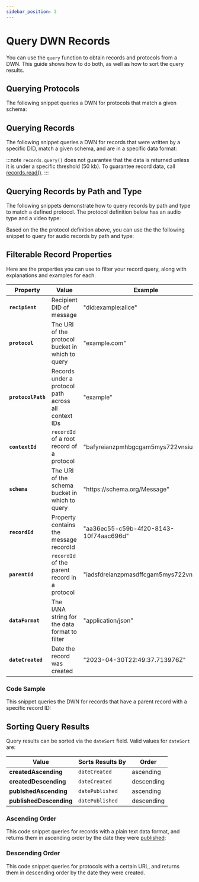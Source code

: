 ```yaml
---
sidebar_position: 2
---
```



# Query DWN Records

You can use the `query` function to obtain records and protocols from a DWN. This guide shows how to do both, as well as how to sort the query results.

## Querying Protocols

The following snippet queries a DWN for protocols that match a given schema:

<CodeSnippet functionName="queryProtocolsForMusic" />

## Querying Records

The following snippet queries a DWN for records that were written by a specific DID, match a given schema, and are in a specific data format:

<CodeSnippet functionName="queryRecordsFromDID" />

:::note
`records.query()` does not guarantee that the data is returned unless it is under a specific threshold (50 kb). 
To guarantee record data, call [records.read()](/api/web5-js/dwn/records#readrequest).
:::

## Querying Records by Path and Type
The following snippets demonstrate how to query records by path and type to match a defined protocol. The protocol definition below has an audio type and a video type:

<CodeSnippet functionName="queryFromDwnDefinedProtocol" />

Based on the the protocol definition above, you can use the the following snippet to query for audio records by path and type:

<CodeSnippet functionName="queryFromDwnByPathAndType" />

## Filterable Record Properties
Here are the properties you can use to filter your record query, along with explanations and examples for each.

| Property            | Value                                                |   Example   |
| -----------         | ----------                                           | ----------- |  
| **`recipient`**     | Recipient DID of message                             | "did:example:alice"  |
| **`protocol`**      | The URI of the protocol bucket in which to query     | "example.com" |
| **`protocolPath`**  | Records under a protocol path across all context IDs | "example" |
| **`contextId`**     | `recordId` of a root record of a protocol            | "bafyreianzpmhbgcgam5mys722vnsiuwn..." |
| **`schema`**        | The URI of the schema bucket in which to query       | "https<span>://</span>schema.org/Message" |
| **`recordId`**      | Property contains the message recordId               | "aa36ec55-c59b-4f20-8143-10f74aac696d" |
| **`parentId`**      | `recordId` of the parent record in a protocol        | "iadsfdreianzpmasdffcgam5mys722vnd..." |
| **`dataFormat`**    | The IANA string for the data format to filter        | "application/json" |
| **`dateCreated`**   | Date the record was created                          | "2023-04-30T22:49:37.713976Z" |

### Code Sample
This snippet queries the DWN for records that have a parent record with a specific record ID:

<CodeSnippet functionName="queryRecordWithParentId" />

## Sorting Query Results

Query results can be sorted via the `dateSort` field. Valid values for `dateSort` are:

| Value                     | Sorts Results By | Order       |
| -----------               | -----------      | ----------- |  
| **createdAscending**      | `dateCreated`    | ascending   |
| **createdDescending**     | `dateCreated`    | descending  |
| **publshedAscending**     | `datePublished`  | ascending   |
| **publishedDescending**   | `datePublished`  | descending  |

### Ascending Order

This code snippet queries for records with a plain text data format, and returns them in ascending order by the date they were [published](/docs/web5/build/decentralized-web-nodes/publishing-records):

<CodeSnippet functionName="queryRecordsWithFilterAscending"/>

### Descending Order

This code snippet queries for protocols with a certain URL, and returns them in descending order by the date they were created.

<CodeSnippet functionName="queryProtocolsWithFilterDescending" />

